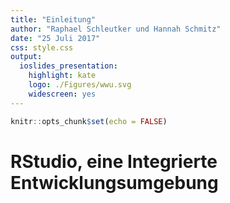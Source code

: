 ```yaml
---
title: "Einleitung"
author: "Raphael Schleutker und Hannah Schmitz"
date: "25 Juli 2017"
css: style.css
output: 
  ioslides_presentation: 
    highlight: kate
    logo: ./Figures/wwu.svg
    widescreen: yes
---
```


```r
knitr::opts_chunk$set(echo = FALSE)
```

# RStudio, eine Integrierte Entwicklungsumgebung